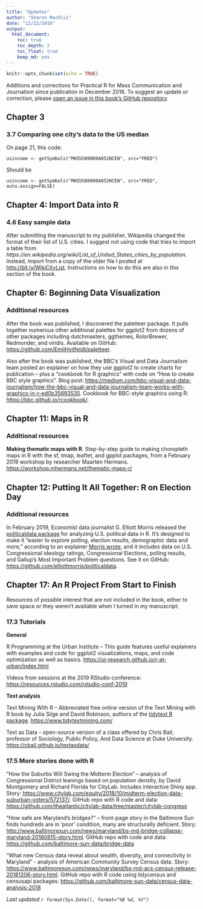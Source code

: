 ```yaml
---
title: "Updates"
author: "Sharon Machlis"
date: "12/22/2018"
output: 
  html_document:
    toc: true
    toc_depth: 2
    toc_float: true
    keep_md: yes
---
```


```r
knitr::opts_chunk$set(echo = TRUE)
```

Additions and corrections for Practical R for Mass Communication and Journalism since publication in December 2018. To suggest an update or correction, please [open an issue in this book's GitHub repository](https://github.com/smach/R4JournalismBook/issues)

## Chapter 3

### 3.7 Comparing one city's data to the US median

On page 21, this code:

`usincome <- getSymbols("MHIUS00000A052NCEN", src="FRED")`

Should be

`usincome <- getSymbols("MHIUS00000A052NCEN", src="FRED", auto.assign=FALSE)`

## Chapter 4: Import Data into R

### 4.6 Easy sample data

After submitting the manuscript to my publisher, Wikipedia changed the format of their list of U.S. cities. I suggest not using code that tries to import a table from _https://en.wikipedia.org/wiki/List_of_United_States_cities_by_population_. Instead, import from a copy of the older file I posted at [http://bit.ly/WikiCityList](http://bit.ly/WikiCityList). Instructions on how to do this are also in this section of the book.

## Chapter 6: Beginning Data Visualization

### Additional resources

After the book was published, I discovered the paletteer package. It  pulls together numerous other additional palettes for ggplot2 from dozens of other packages including dutchmasters, ggthemes, RolorBrewer, Redmonder, and viridis. Available on GitHub: [https://github.com/EmilHvitfeldt/paletteer](https://github.com/EmilHvitfeldt/paletteer).

Also after the book was published, the BBC's Visual and Data Journalism team posted an explainer on how they use ggplot2 to create charts for publication -- plus a "cookbook for R graphics" with code on "How to create BBC style graphics". Blog post: [https://medium.com/bbc-visual-and-data-journalism/how-the-bbc-visual-and-data-journalism-team-works-with-graphics-in-r-ed0b35693535](https://medium.com/bbc-visual-and-data-journalism/how-the-bbc-visual-and-data-journalism-team-works-with-graphics-in-r-ed0b35693535). Cookbook for BBC-style graphics using R: [https://bbc.github.io/rcookbook/](https://bbc.github.io/rcookbook/).

## Chapter 11: Maps in R

### Additional resources

**Making thematic maps with R**. Step-by-step guide to making choropleth maps in R with the sf, tmap, leaflet, and gpplot packages, from a February 2019 workshop by researcher Maarten Hermans. [https://workshop.mhermans.net/thematic-maps-r/](https://workshop.mhermans.net/thematic-maps-r/)

## Chapter 12: Putting It All Together: R on Election Day

### Additional resources

In February 2019, Economist data journalist G. Elliott Morris released the [politicaldata package](https://github.com/elliottmorris/politicaldata) for analyzing U.S. political data in R. It's designed to make it "easier to explore polling, election results, demographic data and more," according to an explainer [Morris wrote](https://www.thecrosstab.com/project/politicaldata-package/), and it includes data on U.S. Congressional ideology ratings, Congressional Elections, polling results, and Gallup's Most Important Problem questions. See it on GitHub: [https://github.com/elliottmorris/politicaldata](https://github.com/elliottmorris/politicaldata).

## Chapter 17: An R Project From Start to Finish

Resources of possible interest that are not included in the book, either to save space or they weren't available when I turned in my manuscript:

### 17.3 Tutorials

**General**

R Programming at the Urban Institute -- This guide features useful explainers with examples and code for ggplot2 visualizations, maps, and code optimization as well as basics. [https://ui-research.github.io/r-at-urban/index.html](https://ui-research.github.io/r-at-urban/index.html)

Videos from sessions at the 2019 RStudio conference: [https://resources.rstudio.com/rstudio-conf-2019](https://resources.rstudio.com/rstudio-conf-2019)

**Text analysis**

Text Mining With R -- Abbreviated free online version of the Text Mining with R book by Julia Silge and David Robinson, authors of the [tidytext R package](https://cran.r-project.org/web/packages/tidytext/index.html). [https://www.tidytextmining.com/](https://www.tidytextmining.com/)

Text as Data - open-source version of a class offered by Chris Bail, professor of Sociology, Public Policy, And Data Science at Duke University. [https://cbail.github.io/textasdata/](https://cbail.github.io/textasdata/)

### 17.5 More stories done with R

“How the Suburbs Will Swing the Midterm Election” – analysis of Congressional District leanings based on population density, by David Montgomery and Richard Florida for CityLab. Includes interactive Shiny app. Story: [https://www.citylab.com/equity/2018/10/midterm-election-data-suburban-voters/572137/](https://www.citylab.com/equity/2018/10/midterm-election-data-suburban-voters/572137/). GitHub repo with R code and data: [https://github.com/theatlantic/citylab-data/tree/master/citylab-congress](https://github.com/theatlantic/citylab-data/tree/master/citylab-congres)

“How safe are Maryland’s bridges?” – front-page story in the Baltimore Sun finds hundreds are in ‘poor’ condition, many are structurally deficient. Story: [http://www.baltimoresun.com/news/maryland/bs-md-bridge-collapse-maryland-20180815-story.html](http://www.baltimoresun.com/news/maryland/bs-md-bridge-collapse-maryland-20180815-story.html). GitHub repo with code and data: [https://github.com/baltimore-sun-data/bridge-data](https://github.com/baltimore-sun-data/bridge-data)

"What new Census data reveal about wealth, diversity, and connectivity in Maryland" - analysis of American Community Survey Census data. Story: [https://www.baltimoresun.com/news/maryland/bs-md-acs-census-release-20181206-story.html](https://www.baltimoresun.com/news/maryland/bs-md-acs-census-release-20181206-story.html). GitHub repo with R code using tidycensus and censusapi packages: [https://github.com/baltimore-sun-data/census-data-analysis-2018](https://github.com/baltimore-sun-data/census-data-analysis-2018)

_Last updated `r format(Sys.Date(), format="%B %d, %Y")`_